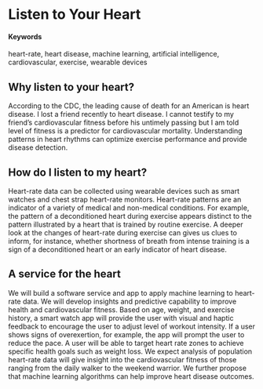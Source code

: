 # Listen to Your Heart {#Heart-Rhythm}

#### Keywords

heart-rate, heart disease, machine learning, artificial intelligence, cardiovascular, exercise, wearable devices

## Why listen to your heart?

According to the CDC, the leading cause of death for an American is heart disease. I lost a friend recently to heart disease. I cannot testify to my friend’s cardiovascular fitness before his untimely passing but I am told level of fitness is a predictor for cardiovascular mortality. Understanding patterns in heart rhythms can optimize exercise performance and provide disease detection.

## How do I listen to my heart?

Heart-rate data can be collected using wearable devices such as smart watches and chest strap heart-rate monitors. Heart-rate patterns are an indicator of a variety of medical and non-medical conditions. For example, the pattern of a deconditioned heart during exercise appears distinct to the pattern illustrated by a heart that is trained by routine exercise. A deeper look at the changes of heart-rate during exercise can gives us clues to inform, for instance, whether shortness of breath from intense training is a sign of a deconditioned heart or an early indicator of heart disease.

## A service for the heart

We will build a software service and app to apply machine learning to heart-rate data. We will develop insights and predictive capability to improve health and cardiovascular fitness. Based on age, weight, and exercise history, a smart watch app will provide the user with visual and haptic feedback to encourage the user to adjust level of workout intensity. If a user shows signs of overexertion, for example, the app will prompt the user to reduce the pace. A user will be able to target heart rate zones to achieve specific health goals such as weight loss. We expect analysis of population heart-rate data will give insight into the cardiovascular fitness of those ranging from the daily walker to the weekend warrior. We further propose that machine learning algorithms can help improve heart disease outcomes.
